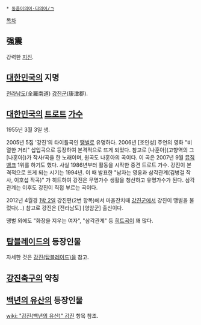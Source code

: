  * [[동음이의어·다의어/ㄱ]]

[[목차]]
== 强震 ==
강력한 [[지진]].

== [[대한민국]]의 지명 ==
[[전라남도]](全羅南道) [[강진군]](康津郡).

== [[대한민국]]의 [[트로트]] [[가수]] ==
1955년 3월 3일 생.

2005년 5집 '강진'의 타이틀곡인 [[땡벌]]로 유명하다. 2006년 [조인성] 주연의 영화 "비열한 거리" 삽입곡으로 등장하여 본격적으로 뜨게 되었다. 참고로 [나훈아](고향역의 그 [나훈아])가 작사/곡을 한 노래이며, 원곡도 나훈아의 곡이다. 이 곡은 2007년 9월 [[뮤직뱅크]] 1위를 하기도 했다. 
사실 1986년부터 활동을 시작한 중견 트로트 가수.  강진이 본격적으로 뜨게 되는 시기는 1994년. 이 때 발표한 "남자는 영웅과 삼각관계(김병걸 작사, 이호섭 작곡)" 가 히트하여 강진은 무명가수 생활을 청산하고 유명가수가 된다. 삼각관계는 이후도 강진이 직접 부르는 곡이다.

2012년 4월경 [[1박 2일]] 강진편(2번 항목)에서 마을잔치때 [[강진군]]에서 강진이 땡벌을 불렀다(...) 참고로 강진은 [전라남도] [영암군] 출신이다.

땡벌 외에도 "화장을 지우는 여자", "삼각관계" 등 [[히트곡]]이 꽤 많다.

== [[탑블레이드]]의 등장인물 ==
자세한 것은 [[강진(탑블레이드)]]을 참고.

== [[강진축구]]의 약칭 ==

== [[백년의 유산]]의 등장인물 ==
[[wiki: "강진(백년의 유산)" 강진]] 항목 참조.
